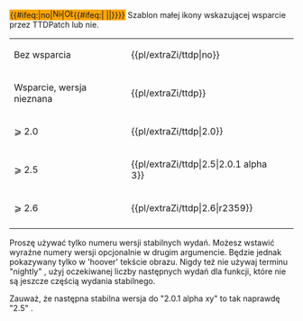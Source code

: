 <noinclude>{{pl/extraZi/inne strony|en=newgrf-specs.tt-wiki.net/wiki/template:ttdp
|pl=:template:extraZi/ttdp
}}<!--{{-}}--></noinclude><!--
--><!--<noinclude>{{Other_languages
|en= <!--: https://newgrf-specs.tt-wiki.net/wiki/template:ttdp--><!--
|pl=:User:Extrazi/template:ttdp
|language_page=pl
}}<!--{{-}}--><!--</noinclude>--><!--
--><includeonly><span title="{{#ifeq:{{{1|??}}}|no|Not supported by TTDPatch|Supported by TTDPatch {{{1|??}}}{{#ifeq:{{{2| }}}| | |&nbsp;({{{2|}}})}}}}" style="padding: 1px; white-space:nowrap;background-color:orange; outline:1px solid {{#ifeq:{{{1|??}}}|no|red|black}}">{{#ifeq:{{{1|??}}}|no|[[File:en/Ttdpatch icon crossed.png|16px|Nieobsługiwane przez TTDPatch]]|[[File:en/Ttdpatch icon.png|16px|Obsługiwane przez TTDPatch {{{1|??}}}{{#ifeq:{{{2| }}}| | |&nbsp;({{{2|}}})}}]]{{#ifeq:{{{1|??}}}| ||'''{{{1|??}}}'''}}}}</span></includeonly><noinclude>
Szablon małej ikony wskazującej wsparcie przez TTDPatch lub nie.
{|
|-
| Bez wsparcia || <nowiki>{{pl/extraZi/ttdp|no}}</nowiki> || {{pl/extraZi/ttdp|no}}
|-
| Wsparcie, wersja nieznana || <nowiki>{{pl/extraZi/ttdp}}</nowiki> || {{pl/extraZi/ttdp}}
|-
| ⩾ 2.0 || <nowiki>{{pl/extraZi/ttdp|2.0}}</nowiki> || {{pl/extraZi/ttdp|2.0}}
|-
| ⩾ 2.5 || <nowiki>{{pl/extraZi/ttdp|2.5|2.0.1 alpha 3}}</nowiki> || {{pl/extraZi/ttdp|2.5|2.0.1 alpha 3}}
|-
| ⩾ 2.6 || <nowiki>{{pl/extraZi/ttdp|2.6|r2359}}</nowiki> || {{pl/extraZi/ttdp|2.6|r2359}}
|-
|}
Proszę używać tylko numeru wersji stabilnych wydań. Możesz wstawić wyraźne numery wersji opcjonalnie w drugim argumencie. Będzie jednak pokazywany tylko w 'hoover' tekście obrazu. Nigdy też nie używaj terminu "nightly" , użyj oczekiwanej liczby następnych wydań dla funkcji, które nie są jeszcze częścią wydania stabilnego.

Zauważ, że następna stabilna wersja do "2.0.1 alpha xy" to tak naprawdę "2.5" .
</noinclude><!--
--><noinclude>[[Category:pl/User/Extrazi/szablony|{{PAGENAME}}]]</noinclude>
